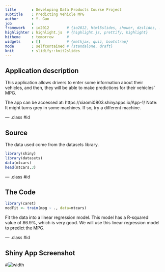 ```yaml
---
title       : Developing Data Products Course Project
subtitle    : Predicting Vehicle MPG
author      : Y. Guo
job         : 
framework   : io2012        # {io2012, html5slides, shower, dzslides, ...}
highlighter : highlight.js  # {highlight.js, prettify, highlight}
hitheme     : tomorrow      # 
widgets     : []            # {mathjax, quiz, bootstrap}
mode        : selfcontained # {standalone, draft}
knit        : slidify::knit2slides
---
```


## Application description

This application allows drivers to enter some information about their vehicles, and then, they will be able to make predictions for their vehicles' MPG. 

The app can be accessed at:
https://xiaomi0803.shinyapps.io/App-1/
Note: It might turns grey in some machines. If so, try a different machine.


--- .class #id 

## Source

The data used come from the datasets library. 

```r
library(shiny)
library(datasets)
data(mtcars)
head(mtcars,3)
```

--- .class #id 


## The Code

```r
library(caret)
modFit <- train(mpg ~ ., data=mtcars)
```

Fit the data into a linear regression model. This model has a R-squared value of 86.9%, which is very good. We will use this linear regression model to predict the MPG.

--- .class #id 

## Shiny App Screenshot

#![width](/Users/Yanshu/Developing-Data-Products/image1.png)






